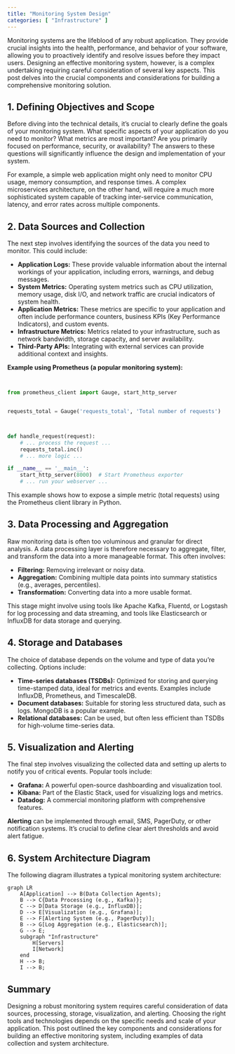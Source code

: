 ```yaml
---
title: "Monitoring System Design"
categories: [ "Infrastructure" ]
---
```



Monitoring systems are the lifeblood of any robust application. They provide crucial insights into the health, performance, and behavior of your software, allowing you to proactively identify and resolve issues before they impact users.  Designing an effective monitoring system, however, is a complex undertaking requiring careful consideration of several key aspects.  This post delves into the crucial components and considerations for building a comprehensive monitoring solution.

## 1. Defining Objectives and Scope

Before diving into the technical details, it's crucial to clearly define the goals of your monitoring system. What specific aspects of your application do you need to monitor? What metrics are most important?  Are you primarily focused on performance, security, or availability?  The answers to these questions will significantly influence the design and implementation of your system.

For example, a simple web application might only need to monitor CPU usage, memory consumption, and response times.  A complex microservices architecture, on the other hand, will require a much more sophisticated system capable of tracking inter-service communication, latency, and error rates across multiple components.

## 2. Data Sources and Collection

The next step involves identifying the sources of the data you need to monitor.  This could include:

* **Application Logs:**  These provide valuable information about the internal workings of your application, including errors, warnings, and debug messages.
* **System Metrics:**  Operating system metrics such as CPU utilization, memory usage, disk I/O, and network traffic are crucial indicators of system health.
* **Application Metrics:**  These metrics are specific to your application and often include performance counters, business KPIs (Key Performance Indicators), and custom events.
* **Infrastructure Metrics:**  Metrics related to your infrastructure, such as network bandwidth, storage capacity, and server availability.
* **Third-Party APIs:**  Integrating with external services can provide additional context and insights.


**Example using Prometheus (a popular monitoring system):**

```python


from prometheus_client import Gauge, start_http_server


requests_total = Gauge('requests_total', 'Total number of requests')



def handle_request(request):
    # ... process the request ...
    requests_total.inc()
    # ... more logic ...

if __name__ == '__main__':
    start_http_server(8000)  # Start Prometheus exporter
    # ... run your webserver ...
```

This example shows how to expose a simple metric (total requests) using the Prometheus client library in Python.


## 3. Data Processing and Aggregation

Raw monitoring data is often too voluminous and granular for direct analysis.  A data processing layer is therefore necessary to aggregate, filter, and transform the data into a more manageable format.  This often involves:

* **Filtering:** Removing irrelevant or noisy data.
* **Aggregation:** Combining multiple data points into summary statistics (e.g., averages, percentiles).
* **Transformation:** Converting data into a more usable format.

This stage might involve using tools like Apache Kafka, Fluentd, or Logstash for log processing and data streaming, and tools like Elasticsearch or InfluxDB for data storage and querying.


## 4. Storage and Databases

The choice of database depends on the volume and type of data you're collecting. Options include:

* **Time-series databases (TSDBs):**  Optimized for storing and querying time-stamped data, ideal for metrics and events. Examples include InfluxDB, Prometheus, and TimescaleDB.
* **Document databases:** Suitable for storing less structured data, such as logs. MongoDB is a popular example.
* **Relational databases:** Can be used, but often less efficient than TSDBs for high-volume time-series data.


## 5. Visualization and Alerting

The final step involves visualizing the collected data and setting up alerts to notify you of critical events.  Popular tools include:

* **Grafana:** A powerful open-source dashboarding and visualization tool.
* **Kibana:**  Part of the Elastic Stack, used for visualizing logs and metrics.
* **Datadog:** A commercial monitoring platform with comprehensive features.

**Alerting** can be implemented through email, SMS, PagerDuty, or other notification systems.  It's crucial to define clear alert thresholds and avoid alert fatigue.



## 6. System Architecture Diagram

The following diagram illustrates a typical monitoring system architecture:


```mermaid
graph LR
    A[Application] --> B(Data Collection Agents);
    B --> C{Data Processing (e.g., Kafka)};
    C --> D[Data Storage (e.g., InfluxDB)];
    D --> E[Visualization (e.g., Grafana)];
    E --> F[Alerting System (e.g., PagerDuty)];
    B --> G[Log Aggregation (e.g., Elasticsearch)];
    G --> E;
    subgraph "Infrastructure"
        H[Servers]
        I[Network]
    end
    H --> B;
    I --> B;
```


## Summary

Designing a robust monitoring system requires careful consideration of data sources, processing, storage, visualization, and alerting.  Choosing the right tools and technologies depends on the specific needs and scale of your application. This post outlined the key components and considerations for building an effective monitoring system, including examples of data collection and system architecture.

